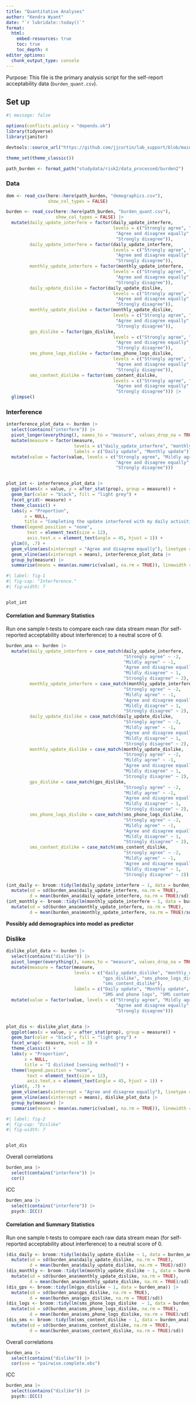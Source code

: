 ```yaml
---
title: "Quantitative Analyses" 
author: "Kendra Wyant"
date: "`r lubridate::today()`"
format: 
  html: 
    embed-resources: true
    toc: true 
    toc_depth: 4
editor_options: 
  chunk_output_type: console
--- 
```




Purpose: This file is the primary analysis script for the self-report acceptability data (`burden_quant.csv`). 

## Set up
```r
#| message: false

options(conflicts.policy = "depends.ok")
library(tidyverse) 
library(janitor)

devtools::source_url("https://github.com/jjcurtin/lab_support/blob/main/format_path.R?raw=true")

theme_set(theme_classic())

path_burden <- format_path("studydata/risk2/data_processed/burden2")
```


### Data

```r
dem <- read_csv(here::here(path_burden, "demographics.csv"),
                show_col_types = FALSE) 
```

```r
burden <- read_csv(here::here(path_burden, "burden_quant.csv"),
                   show_col_types = FALSE) |> 
  mutate(daily_update_interfere = factor(daily_update_interfere, 
                                         levels = c("Strongly agree", "Mildly agree", 
                                          "Agree and disagree equally", "Mildly disagree", 
                                          "Strongly disagree")),
         daily_update_interfere = factor(daily_update_interfere, 
                                         levels = c("Strongly agree", "Mildly agree", 
                                          "Agree and disagree equally", "Mildly disagree", 
                                          "Strongly disagree")),
         monthly_update_interfere = factor(monthly_update_interfere, 
                                         levels = c("Strongly agree", "Mildly agree", 
                                          "Agree and disagree equally", "Mildly disagree", 
                                          "Strongly disagree")),
         daily_update_dislike = factor(daily_update_dislike, 
                                         levels = c("Strongly agree", "Mildly agree", 
                                          "Agree and disagree equally", "Mildly disagree", 
                                          "Strongly disagree")),
         monthly_update_dislike = factor(monthly_update_dislike, 
                                         levels = c("Strongly agree", "Mildly agree", 
                                          "Agree and disagree equally", "Mildly disagree", 
                                          "Strongly disagree")),
         gps_dislike = factor(gps_dislike, 
                                         levels = c("Strongly agree", "Mildly agree", 
                                          "Agree and disagree equally", "Mildly disagree", 
                                          "Strongly disagree")),
         sms_phone_logs_dislike = factor(sms_phone_logs_dislike, 
                                         levels = c("Strongly agree", "Mildly agree", 
                                          "Agree and disagree equally", "Mildly disagree", 
                                          "Strongly disagree")),
         sms_content_dislike = factor(sms_content_dislike, 
                                         levels = c("Strongly agree", "Mildly agree", 
                                          "Agree and disagree equally", "Mildly disagree", 
                                          "Strongly disagree"))) |> 
  glimpse()
```


### Interference

```r
interference_plot_data <- burden |> 
  select(contains("interfere")) |>   
  pivot_longer(everything(), names_to = "measure", values_drop_na = TRUE) |> 
  mutate(measure = factor(measure, 
                          levels = c("daily_update_interfere", "monthly_update_interfere"),
                          labels = c("Daily update", "Monthly update"))) |> 
  mutate(value = factor(value, levels = c("Strongly agree", "Mildly agree", 
                                          "Agree and disagree equally", "Mildly disagree", 
                                          "Strongly disagree"))) 


plot_int <- interference_plot_data |> 
  ggplot(aes(x = value, y = after_stat(prop), group = measure)) +
  geom_bar(color = "black", fill = "light grey") +
  facet_grid(~ measure) +
  theme_classic() +
  labs(y = "Proportion",
       x = NULL,
       title = "Completing the update interfered with my daily activities") +
  theme(legend.position = "none",
        text = element_text(size = 12),
        axis.text.x = element_text(angle = 45, hjust = 1)) +
  ylim(0, .7) +
  geom_vline(aes(xintercept = "Agree and disagree equally"), linetype = "dashed", linewidth = .4, color = "#787575") +
  geom_vline(aes(xintercept = means), interference_plot_data |> 
  group_by(measure) |> 
  summarise(means = mean(as.numeric(value), na.rm = TRUE)), linewidth = .705, color = "black") 
```

```r
#| label: fig-1
#| fig-cap: "Interference."
#| fig-width: 7


plot_int
```


#### Correlation and Summary Statistics

Run one sample t-tests to compare each raw data stream mean (for self-reported acceptability about interference) to a neutral score of 0.   

```r
burden_ana <- burden |> 
  mutate(daily_update_interfere = case_match(daily_update_interfere, 
                                             "Strongly agree" ~ -2, 
                                             "Mildly agree" ~ -1, 
                                             "Agree and disagree equally" ~ 0, 
                                             "Mildly disagree" ~ 1, 
                                             "Strongly disagree" ~ 2),
         monthly_update_interfere = case_match(monthly_update_interfere, 
                                             "Strongly agree" ~ -2, 
                                             "Mildly agree" ~ -1, 
                                             "Agree and disagree equally" ~ 0, 
                                             "Mildly disagree" ~ 1, 
                                             "Strongly disagree" ~ 2),
         daily_update_dislike = case_match(daily_update_dislike, 
                                             "Strongly agree" ~ -2, 
                                             "Mildly agree" ~ -1, 
                                             "Agree and disagree equally" ~ 0, 
                                             "Mildly disagree" ~ 1, 
                                             "Strongly disagree" ~ 2),
         monthly_update_dislike = case_match(monthly_update_dislike, 
                                             "Strongly agree" ~ -2, 
                                             "Mildly agree" ~ -1, 
                                             "Agree and disagree equally" ~ 0, 
                                             "Mildly disagree" ~ 1, 
                                             "Strongly disagree" ~ 2),
         gps_dislike = case_match(gps_dislike, 
                                             "Strongly agree" ~ -2, 
                                             "Mildly agree" ~ -1, 
                                             "Agree and disagree equally" ~ 0, 
                                             "Mildly disagree" ~ 1, 
                                             "Strongly disagree" ~ 2),
         sms_phone_logs_dislike = case_match(sms_phone_logs_dislike, 
                                             "Strongly agree" ~ -2, 
                                             "Mildly agree" ~ -1, 
                                             "Agree and disagree equally" ~ 0, 
                                             "Mildly disagree" ~ 1, 
                                             "Strongly disagree" ~ 2),
         sms_content_dislike = case_match(sms_content_dislike, 
                                             "Strongly agree" ~ -2, 
                                             "Mildly agree" ~ -1, 
                                             "Agree and disagree equally" ~ 0, 
                                             "Mildly disagree" ~ 1, 
                                             "Strongly disagree" ~ 2))
```


```r
(int_daily <- broom::tidy(lm(daily_update_interfere ~ 1, data = burden_ana)) |> 
  mutate(sd = sd(burden_ana$daily_update_interfere, na.rm = TRUE),
         d = mean(burden_ana$daily_update_interfere, na.rm = TRUE)/sd))
(int_monthly <- broom::tidy(lm(monthly_update_interfere ~ 1, data = burden_ana)) |> 
  mutate(sd = sd(burden_ana$monthly_update_interfere, na.rm = TRUE),
         d = mean(burden_ana$monthly_update_interfere, na.rm = TRUE)/sd))
```

**Possibly add demographics into model as predictor**


### Dislike

```r
dislike_plot_data <- burden |> 
  select(contains("dislike")) |>   
  pivot_longer(everything(), names_to = "measure", values_drop_na = TRUE) |> 
  mutate(measure = factor(measure, 
                          levels = c("daily_update_dislike", "monthly_update_dislike",
                                     "gps_dislike", "sms_phone_logs_dislike", 
                                     "sms_content_dislike"),
                          labels = c("Daily update", "Monthly update", "Geolocation",
                                     "SMS and phone logs", "SMS content"))) |> 
  mutate(value = factor(value, levels = c("Strongly agree", "Mildly agree", 
                                          "Agree and disagree equally", "Mildly disagree", 
                                          "Strongly disagree"))) 


plot_dis <- dislike_plot_data |> 
  ggplot(aes(x = value, y = after_stat(prop), group = measure)) +
  geom_bar(color = "black", fill = "light grey") +
  facet_wrap(~ measure, ncol = 3) +
  theme_classic() +
  labs(y = "Proportion",
       x = NULL,
       title = "I disliked [sensing method]") +
  theme(legend.position = "none",
        text = element_text(size = 12),
        axis.text.x = element_text(angle = 45, hjust = 1)) +
  ylim(0, .7) +
  geom_vline(aes(xintercept = "Agree and disagree equally"), linetype = "dashed", linewidth = .4, color = "#787575") +
  geom_vline(aes(xintercept = means), dislike_plot_data |> 
  group_by(measure) |> 
  summarise(means = mean(as.numeric(value), na.rm = TRUE)), linewidth = .705, color = "black") 
```

```r
#| label: fig-2
#| fig-cap: "Dislike"
#| fig-width: 7


plot_dis
```

Overall correlations
```r
burden_ana |> 
  select(contains("interfere")) |> 
  cor()
```


ICC
```r
burden_ana |> 
  select(contains("interfere")) |> 
  psych::ICC()
```

#### Correlation and Summary Statistics

Run one sample t-tests to compare each raw data stream mean (for self-reported acceptability about interference) to a neutral score of 0.   

```r
(dis_daily <- broom::tidy(lm(daily_update_dislike ~ 1, data = burden_ana)) |> 
  mutate(sd = sd(burden_ana$daily_update_dislike, na.rm = TRUE),
         d = mean(burden_ana$daily_update_dislike, na.rm = TRUE)/sd))
(dis_monthly <- broom::tidy(lm(monthly_update_dislike ~ 1, data = burden_ana)) |> 
  mutate(sd = sd(burden_ana$monthly_update_dislike, na.rm = TRUE),
         d = mean(burden_ana$monthly_update_dislike, na.rm = TRUE)/sd))
(dis_gps <- broom::tidy(lm(gps_dislike ~ 1, data = burden_ana)) |> 
  mutate(sd = sd(burden_ana$gps_dislike, na.rm = TRUE),
         d = mean(burden_ana$gps_dislike, na.rm = TRUE)/sd))
(dis_logs <- broom::tidy(lm(sms_phone_logs_dislike  ~ 1, data = burden_ana)) |> 
  mutate(sd = sd(burden_ana$sms_phone_logs_dislike, na.rm = TRUE),
         d = mean(burden_ana$sms_phone_logs_dislike, na.rm = TRUE)/sd))
(dis_sms <- broom::tidy(lm(sms_content_dislike ~ 1, data = burden_ana)) |> 
  mutate(sd = sd(burden_ana$sms_content_dislike, na.rm = TRUE),
         d = mean(burden_ana$sms_content_dislike, na.rm = TRUE)/sd))
```

Overall correlations
```r
burden_ana |> 
  select(contains("dislike")) |> 
  cor(use = "pairwise.complete.obs")
```

ICC
```r
burden_ana |> 
  select(contains("dislike")) |> 
  psych::ICC()
```

